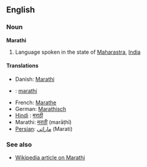 ==English==
===Noun===
'''Marathi'''

# Language spoken in the state of [[Maharastra]], [[India]]

====Translations====
* Danish: [[Marathi]]<!-- upper- or lowercase? -->
*{{fi}}: [[marathi]]
* French: [[Marathe]]
* German: [[Marathisch]]
* [[Hindi]] : [[मराठी]]
* Marathi: [[मराठी]] (marāṭhī)
* [[Persian]]: [[ماراتي]] (Marati)

===See also===
*[[w:Marathi language|Wikipedia article on Marathi]]
